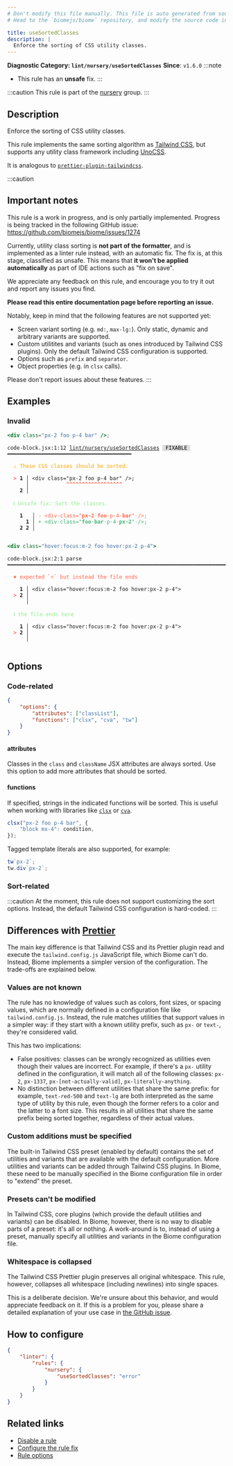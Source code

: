 ```yaml
---
# Don't modify this file manually. This file is auto generated from source, and you will lose your changes next time the website is built.
# Head to the `biomejs/biome` repository, and modify the source code in there.

title: useSortedClasses
description: |
  Enforce the sorting of CSS utility classes.
---
```


**Diagnostic Category: `lint/nursery/useSortedClasses`**
<Tabs>
<TabItem label="JavaScript (and super languages)" icon="seti:javascript">
**Since**: `v1.6.0`
:::note
- This rule has an **unsafe** fix.
:::

:::caution
This rule is part of the [nursery](/linter/rules/#nursery) group.
:::

## Description
Enforce the sorting of CSS utility classes.

This rule implements the same sorting algorithm as [Tailwind CSS](https://tailwindcss.com/blog/automatic-class-sorting-with-prettier#how-classes-are-sorted), but supports any utility class framework including [UnoCSS](https://unocss.dev/).

It is analogous to [`prettier-plugin-tailwindcss`](https://github.com/tailwindlabs/prettier-plugin-tailwindcss).

:::caution

## Important notes

This rule is a work in progress, and is only partially implemented. Progress is being tracked in the following GitHub issue: https://github.com/biomejs/biome/issues/1274

Currently, utility class sorting is **not part of the formatter**, and is implemented as a linter rule instead, with an automatic fix. The fix is, at this stage, classified as unsafe. This means that **it won't be applied automatically** as part of IDE actions such as "fix on save".

We appreciate any feedback on this rule, and encourage you to try it out and report any issues you find.

**Please read this entire documentation page before reporting an issue.**

Notably, keep in mind that the following features are not supported yet:

- Screen variant sorting (e.g. `md:`, `max-lg:`). Only static, dynamic and arbitrary variants are supported.
- Custom utilitites and variants (such as ones introduced by Tailwind CSS plugins). Only the default Tailwind CSS configuration is supported.
- Options such as `prefix` and `separator`.
- Object properties (e.g. in `clsx` calls).

Please don't report issues about these features.
:::

## Examples

### Invalid

```jsx
<div class="px-2 foo p-4 bar" />;
```

<pre class="language-text"><code class="language-text">code-block.jsx:1:12 <a href="https://biomejs.dev/linter/rules/use-sorted-classes">lint/nursery/useSortedClasses</a> <span style="color: #000; background-color: #ddd;"> FIXABLE </span> ━━━━━━━━━━━━━━━━━━━━━━━━━━━━━━━━━━━━━━━━<br /><br />  <strong><span style="color: Orange;">⚠</span></strong> <span style="color: Orange;">These CSS classes should be sorted.</span><br />  <br />  <strong><span style="color: Tomato;">&gt;</span></strong> <strong>1 │ </strong>&lt;div class=&quot;px-2 foo p-4 bar&quot; /&gt;;<br />   <strong>   │ </strong>           <strong><span style="color: Tomato;">^</span></strong><strong><span style="color: Tomato;">^</span></strong><strong><span style="color: Tomato;">^</span></strong><strong><span style="color: Tomato;">^</span></strong><strong><span style="color: Tomato;">^</span></strong><strong><span style="color: Tomato;">^</span></strong><strong><span style="color: Tomato;">^</span></strong><strong><span style="color: Tomato;">^</span></strong><strong><span style="color: Tomato;">^</span></strong><strong><span style="color: Tomato;">^</span></strong><strong><span style="color: Tomato;">^</span></strong><strong><span style="color: Tomato;">^</span></strong><strong><span style="color: Tomato;">^</span></strong><strong><span style="color: Tomato;">^</span></strong><strong><span style="color: Tomato;">^</span></strong><strong><span style="color: Tomato;">^</span></strong><strong><span style="color: Tomato;">^</span></strong><strong><span style="color: Tomato;">^</span></strong><br />    <strong>2 │ </strong><br />  <br />  <strong><span style="color: lightgreen;">ℹ</span></strong> <span style="color: lightgreen;">Unsafe fix</span><span style="color: lightgreen;">: </span><span style="color: lightgreen;">Sort the classes.</span><br />  <br />    <strong>1</strong>  <strong> │ </strong><span style="color: Tomato;">-</span> <span style="color: Tomato;">&lt;</span><span style="color: Tomato;">d</span><span style="color: Tomato;">i</span><span style="color: Tomato;">v</span><span style="color: Tomato;"><span style="opacity: 0.8;">·</span></span><span style="color: Tomato;">c</span><span style="color: Tomato;">l</span><span style="color: Tomato;">a</span><span style="color: Tomato;">s</span><span style="color: Tomato;">s</span><span style="color: Tomato;">=</span><span style="color: Tomato;">&quot;</span><span style="color: Tomato;"><strong>p</strong></span><span style="color: Tomato;"><strong>x</strong></span><span style="color: Tomato;"><strong>-</strong></span><span style="color: Tomato;"><strong>2</strong></span><span style="color: Tomato;"><span style="opacity: 0.8;">·</span></span><span style="color: Tomato;"><strong>f</strong></span><span style="color: Tomato;"><strong>o</strong></span><span style="color: Tomato;"><strong>o</strong></span><span style="color: Tomato;"><span style="opacity: 0.8;">·</span></span><span style="color: Tomato;">p</span><span style="color: Tomato;">-</span><span style="color: Tomato;">4</span><span style="color: Tomato;"><span style="opacity: 0.8;">·</span></span><span style="color: Tomato;"><strong>b</strong></span><span style="color: Tomato;"><strong>a</strong></span><span style="color: Tomato;"><strong>r</strong></span><span style="color: Tomato;">&quot;</span><span style="color: Tomato;"><span style="opacity: 0.8;">·</span></span><span style="color: Tomato;">/</span><span style="color: Tomato;">&gt;</span><span style="color: Tomato;">;</span><br />      <strong>1</strong><strong> │ </strong><span style="color: MediumSeaGreen;">+</span> <span style="color: MediumSeaGreen;">&lt;</span><span style="color: MediumSeaGreen;">d</span><span style="color: MediumSeaGreen;">i</span><span style="color: MediumSeaGreen;">v</span><span style="color: MediumSeaGreen;"><span style="opacity: 0.8;">·</span></span><span style="color: MediumSeaGreen;">c</span><span style="color: MediumSeaGreen;">l</span><span style="color: MediumSeaGreen;">a</span><span style="color: MediumSeaGreen;">s</span><span style="color: MediumSeaGreen;">s</span><span style="color: MediumSeaGreen;">=</span><span style="color: MediumSeaGreen;">&quot;</span><span style="color: MediumSeaGreen;"><strong>f</strong></span><span style="color: MediumSeaGreen;"><strong>o</strong></span><span style="color: MediumSeaGreen;"><strong>o</strong></span><span style="color: MediumSeaGreen;"><span style="opacity: 0.8;">·</span></span><span style="color: MediumSeaGreen;"><strong>b</strong></span><span style="color: MediumSeaGreen;"><strong>a</strong></span><span style="color: MediumSeaGreen;"><strong>r</strong></span><span style="color: MediumSeaGreen;"><span style="opacity: 0.8;">·</span></span><span style="color: MediumSeaGreen;">p</span><span style="color: MediumSeaGreen;">-</span><span style="color: MediumSeaGreen;">4</span><span style="color: MediumSeaGreen;"><span style="opacity: 0.8;">·</span></span><span style="color: MediumSeaGreen;"><strong>p</strong></span><span style="color: MediumSeaGreen;"><strong>x</strong></span><span style="color: MediumSeaGreen;"><strong>-</strong></span><span style="color: MediumSeaGreen;"><strong>2</strong></span><span style="color: MediumSeaGreen;">&quot;</span><span style="color: MediumSeaGreen;"><span style="opacity: 0.8;">·</span></span><span style="color: MediumSeaGreen;">/</span><span style="color: MediumSeaGreen;">&gt;</span><span style="color: MediumSeaGreen;">;</span><br />    <strong>2</strong> <strong>2</strong><strong> │ </strong>  <br />  <br /></code></pre>

```jsx
<div class="hover:focus:m-2 foo hover:px-2 p-4">
```

<pre class="language-text"><code class="language-text">code-block.jsx:2:1 parse ━━━━━━━━━━━━━━━━━━━━━━━━━━━━━━━━━━━━━━━━━━━━━━━━━━━━━━━━━━━━━━━━━━━━━━━━━━━<br /><br />  <strong><span style="color: Tomato;">✖</span></strong> <span style="color: Tomato;">expected `&lt;` but instead the file ends</span><br />  <br />    <strong>1 │ </strong>&lt;div class=&quot;hover:focus:m-2 foo hover:px-2 p-4&quot;&gt;<br />  <strong><span style="color: Tomato;">&gt;</span></strong> <strong>2 │ </strong><br />   <strong>   │ </strong><br />  <br />  <strong><span style="color: lightgreen;">ℹ</span></strong> <span style="color: lightgreen;">the file ends here</span><br />  <br />    <strong>1 │ </strong>&lt;div class=&quot;hover:focus:m-2 foo hover:px-2 p-4&quot;&gt;<br />  <strong><span style="color: Tomato;">&gt;</span></strong> <strong>2 │ </strong><br />   <strong>   │ </strong><br />  <br /></code></pre>

## Options

### Code-related

```json
{
    "options": {
        "attributes": ["classList"],
        "functions": ["clsx", "cva", "tw"]
    }
}
```

#### attributes

Classes in the `class` and `className` JSX attributes are always sorted. Use this option to add more attributes that should be sorted.

#### functions

If specified, strings in the indicated functions will be sorted. This is useful when working with libraries like [`clsx`](https://github.com/lukeed/clsx) or [`cva`](https://cva.style/).

```js
clsx("px-2 foo p-4 bar", {
    "block mx-4": condition,
});
```

Tagged template literals are also supported, for example:

```js
tw`px-2`;
tw.div`px-2`;
```

### Sort-related

:::caution
At the moment, this rule does not support customizing the sort options. Instead, the default Tailwind CSS configuration is hard-coded.
:::

## Differences with [Prettier](https://github.com/tailwindlabs/prettier-plugin-tailwindcss)

The main key difference is that Tailwind CSS and its Prettier plugin read and execute the `tailwind.config.js` JavaScript file, which Biome can't do. Instead, Biome implements a simpler version of the configuration. The trade-offs are explained below.

### Values are not known

The rule has no knowledge of values such as colors, font sizes, or spacing values, which are normally defined in a configuration file like `tailwind.config.js`. Instead, the rule matches utilities that support values in a simpler way: if they start with a known utility prefix, such as `px-` or `text-`, they're considered valid.

This has two implications:

- False positives: classes can be wrongly recognized as utilities even though their values are incorrect. For example, if there's a `px-` utility defined in the configuration, it will match all of the following classes: `px-2`, `px-1337`, `px-[not-actually-valid]`, `px-literally-anything`.
- No distinction between different utilities that share the same prefix: for example, `text-red-500` and `text-lg` are both interpreted as the same type of utility by this rule, even though the former refers to a color and the latter to a font size. This results in all utilities that share the same prefix being sorted together, regardless of their actual values.

### Custom additions must be specified

The built-in Tailwind CSS preset (enabled by default) contains the set of utilities and variants that are available with the default configuration. More utilities and variants can be added through Tailwind CSS plugins. In Biome, these need to be manually specified in the Biome configuration file in order to "extend" the preset.

### Presets can't be modified

In Tailwind CSS, core plugins (which provide the default utilities and variants) can be disabled. In Biome, however, there is no way to disable parts of a preset: it's all or nothing. A work-around is to, instead of using a preset, manually specify all utilities and variants in the Biome configuration file.

### Whitespace is collapsed

The Tailwind CSS Prettier plugin preserves all original whitespace. This rule, however, collapses all whitespace (including newlines) into single spaces.

This is a deliberate decision. We're unsure about this behavior, and would appreciate feedback on it. If this is a problem for you, please share a detailed explanation of your use case in [the GitHub issue](https://github.com/biomejs/biome/issues/1274).

## How to configure
```json title="biome.json"
{
	"linter": {
		"rules": {
			"nursery": {
				"useSortedClasses": "error"
			}
		}
	}
}

```
## Related links

- [Disable a rule](/linter/#disable-a-lint-rule)
- [Configure the rule fix](/linter#configure-the-rule-fix)
- [Rule options](/linter/#rule-options)

</TabItem>
</Tabs>

